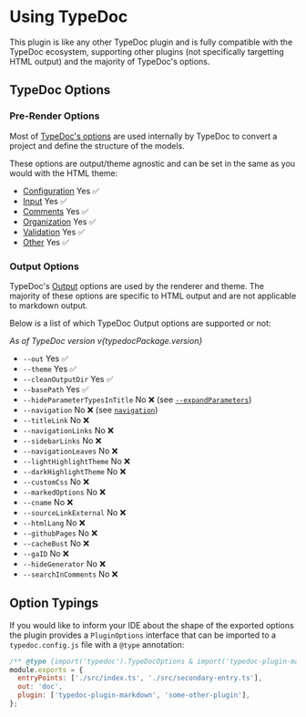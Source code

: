 
# Using TypeDoc

This plugin is like any other TypeDoc plugin and is fully compatible with the TypeDoc ecosystem, supporting other plugins (not specifically targetting HTML output) and the majority of TypeDoc's options.

## TypeDoc Options

### Pre-Render Options

Most of [TypeDoc's options](https://typedoc.org/options/) are used internally by TypeDoc to convert a project and define the structure of the models.

These options are output/theme agnostic and can be set in the same as you would with the HTML theme:

- [Configuration](https://typedoc.org/options/configuration/) Yes ✅
- [Input](https://typedoc.org/options/input/) Yes ✅
- [Comments](https://typedoc.org/options/comments/) Yes ✅
- [Organization](https://typedoc.org/options/Organization/) Yes ✅
- [Validation](https://typedoc.org/options/validation/) Yes ✅
- [Other](https://typedoc.org/options/other/) Yes ✅

### Output Options

TypeDoc's [Output](https://typedoc.org/options/output/) options are used by the renderer and theme. The majority of these options are specific to HTML output and are not applicable to markdown output.

Below is a list of which TypeDoc Output options are supported or not:

_As of TypeDoc version v{typedocPackage.version}_

- `--out` Yes ✅
- `--theme` Yes ✅
- `--cleanOutputDir` Yes ✅
- `--basePath` Yes ✅
- `--hideParameterTypesInTitle` No ❌ (see [`--expandParameters`](/docs/options#expandparameters))
- `--navigation` No ❌ (see [`navigation`](/docs/navigation))
- `--titleLink` No ❌
- `--navigationLinks` No ❌
- `--sidebarLinks` No ❌
- `--navigationLeaves` No ❌
- `--lightHighlightTheme` No ❌
- `--darkHighlightTheme` No ❌
- `--customCss` No ❌
- `--markedOptions` No ❌
- `--cname` No ❌
- `--sourceLinkExternal` No ❌
- `--htmlLang` No ❌
- `--githubPages` No ❌
- `--cacheBust` No ❌
- `--gaID` No ❌
- `--hideGenerator` No ❌
- `--searchInComments` No ❌

## Option Typings

If you would like to inform your IDE about the shape of the exported options the plugin provides a `PluginOptions` interface that can be imported to a `typedoc.config.js` file with a `@type` annotation:

```js filename="typedoc.config.js"
/** @type {import('typedoc').TypeDocOptions & import('typedoc-plugin-markdown').PluginOptions} */
module.exports = {
  entryPoints: ['./src/index.ts', './src/secondary-entry.ts'],
  out: 'doc',
  plugin: ['typedoc-plugin-markdown', 'some-other-plugin'],
};
```
